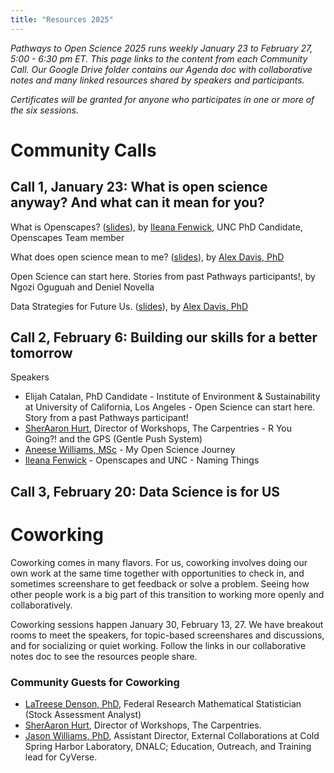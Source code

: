 ```yaml
---
title: "Resources 2025"
---
```


*Pathways to Open Science 2025 runs weekly January 23 to February 27, 5:00 - 6:30 pm ET. This page links to the content from each Community Call. Our Google Drive folder contains our Agenda doc with collaborative notes and many linked resources shared by speakers and participants.*

*Certificates will be granted for anyone who participates in one or more of the six sessions.*

# Community Calls

## Call 1, January 23: What is open science anyway? And what can it mean for you?

What is Openscapes? ([slides](https://docs.google.com/presentation/d/1HSSpz6tUVGgHjJ0UIMoEd9u0h84VerjbObR5OPvCids/)), by [Ileana Fenwick](https://twitter.com/_ileanaf), UNC PhD Candidate, Openscapes Team member

What does open science mean to me? ([slides](https://docs.google.com/presentation/d/1RAEYTlaCGNJ8MnX2jeh2piWzr599cr5R/edit?usp=drive_link&ouid=117331415908654768512&rtpof=true&sd=true)), by [Alex Davis, PhD](http://www.alexandracddavis.com/)

Open Science can start here. Stories from past Pathways participants!, by Ngozi Oguguah and Deniel Novella

Data Strategies for Future Us. ([slides](https://docs.google.com/presentation/d/1MvDZ5xspJQ3BHjJbj2YDz1J6jpRYw-NPL-AvSWG-ego/)), by [Alex Davis, PhD](http://www.alexandracddavis.com/)

## Call 2, February 6: Building our skills for a better tomorrow

Speakers

-  Elijah Catalan, PhD Candidate - Institute of Environment & Sustainability at University of California, Los Angeles - Open Science can start here. Story from a past Pathways participant!
-  [SherAaron Hurt](https://carpentries.org/team/), Director of Workshops, The Carpentries - R You Going?! and the GPS (Gentle Push System)
-  [Aneese Williams, MSc](https://www.linkedin.com/in/aneese-williams-mps-80a846b6/) - My Open Science Journey
- [Ileana Fenwick](https://openscapes.org/team) - Openscapes and UNC - Naming Things

## Call 3, February 20: Data Science is for US

```{=html}
<!--- 

Speakers


--->
```

# Coworking

Coworking comes in many flavors. For us, coworking involves doing our own work at the same time together with opportunities to check in, and sometimes screenshare to get feedback or solve a problem. Seeing how other people work is a big part of this transition to working more openly and collaboratively.

Coworking sessions happen January 30, February 13, 27. We have breakout rooms to meet the speakers, for topic-based screenshares and discussions, and for socializing or quiet working. Follow the links in our collaborative notes doc to see the resources people share.

### Community Guests for Coworking

- [LaTreese Denson, PhD](https://www.linkedin.com/in/latreesedenson/), Federal Research Mathematical Statistician (Stock Assessment Analyst) 
- [SherAaron Hurt](https://carpentries.org/team/), Director of Workshops, The Carpentries.
- [Jason Williams, PhD](https://jasonjwilliamsny.github.io/profile/), Assistant Director, External Collaborations at Cold Spring Harbor Laboratory, DNALC; Education, Outreach, and Training lead for CyVerse.


